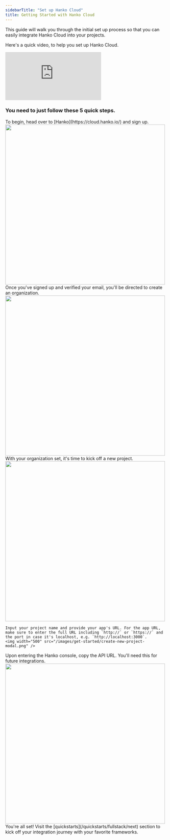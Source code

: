 ```yaml
---
sidebarTitle: "Set up Hanko Cloud"
title: Getting Started with Hanko Cloud
---
```


This guide will walk you through the initial set up process so that you can easily integrate Hanko Cloud into your projects.

Here's a quick video, to help you set up Hanko Cloud.

<Frame>
<iframe
  className="w-full aspect-video"
  src="https://www.youtube.com/embed/dSeYqEhqZc0?si=anD8PLuU7khVRfDw"
  title="Setup Hanko Cloud"
  frameBorder="0"
  allow="accelerometer; autoplay; clipboard-write; encrypted-media; gyroscope; picture-in-picture"
  allowFullScreen
></iframe>
</Frame>

<br/>

### You need to just follow these 5 quick steps.

<Steps>
<Step title="Sign Up">
    To begin, head over to [Hanko](https://cloud.hanko.io/) and sign up. 
    <img width="500" src="/images/get-started/create-acc.png" />
</Step>
<Step title="Create an Organization">
    Once you've signed up and verified your email, you'll be directed to create an organization.
    <img width="500" src="/images/get-started/create-org.png" />
</Step>
<Step title="Initiate a New Project">
    With your organization set, it's time to kick off a new project.
    <img width="500" src="/images/get-started/create-proj.png" />

    Input your project name and provide your app's URL. For the app URL, make sure to enter the full URL including `http://` or `https://` and the port in case it's localhost, e.g. `http://localhost:3000`.
    <img width="500" src="/images/get-started/create-new-project-modal.png" />

</Step>
<Step title="Copy the API URL">
    Upon entering the Hanko console, copy the API URL. You'll need this for future integrations.
    <img width="500" src="/images/get-started/api-url.png" />
</Step>
<Step title="Dive into Integrations">
    You're all set! Visit the [quickstarts](/quickstarts/fullstack/next) section to kick off your integration journey with your favorite frameworks.
</Step>
</Steps>
